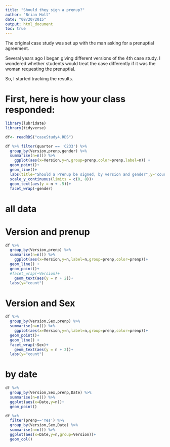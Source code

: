 ```yaml
---
title: "Should they sign a prenup?"
author: "Brian Holt"
date: "08/20/2015"
output: html_document
toc: true
---
```


The original case study was set up with the man asking for a prenuptial agreement.

Several years ago I began giving different versions of the 4th case study.  I wondered whether students would treat the case differently if it was the woman requesting the prenuptial.

So, I started tracking the results.  



# First, here is how your class responded:

```r
library(lubridate)
library(tidyverse)
```
```r
df<- readRDS("caseStudy4.RDS")
```


```r
df %>% filter(quarter == 'C233') %>% 
  group_by(Version,prenp,gender) %>% 
  summarise(n=n()) %>% 
    ggplot(aes(x=Version,y=n,group=prenp,color=prenp,label=n)) +
  geom_point()+
  geom_line()+
  labs(title="Should a Prenup be signed, by version and gender",y='count') +
  scale_y_continuous(limits = c(0, 8))+
  geom_text(aes(y = n + .5))+
  facet_wrap(~gender)
```


# all data




#  Version and prenup

```r
df %>% 
  group_by(Version,prenp) %>% 
  summarise(n=n()) %>% 
    ggplot(aes(x=Version,y=n,label=n,group=prenp,color=prenp))+
  geom_line() +
  geom_point()+
  #facet_wrap(~Version)+
    geom_text(aes(y = n + 2))+
  labs(y="count")
```


#  Version and Sex

```r
df %>% 
  group_by(Version,Sex,prenp) %>% 
  summarise(n=n()) %>% 
    ggplot(aes(x=Version,y=n,label=n,group=prenp,color=prenp))+
  geom_point()+
  geom_line() +
  facet_wrap(~Sex)+
    geom_text(aes(y = n + 2))+
  labs(y="count")
```


# by date

```r
df %>% 
  group_by(Version,Sex,prenp,Date) %>% 
  summarise(n=n()) %>% 
  ggplot(aes(x=Date,y=n))+
  geom_point()

```

```r
df %>% 
  filter(prenp=='Yes') %>% 
  group_by(Version,Sex,Date) %>% 
  summarise(n=n()) %>% 
  ggplot(aes(x=Date,y=n,group=Version))+
  geom_col()

```
